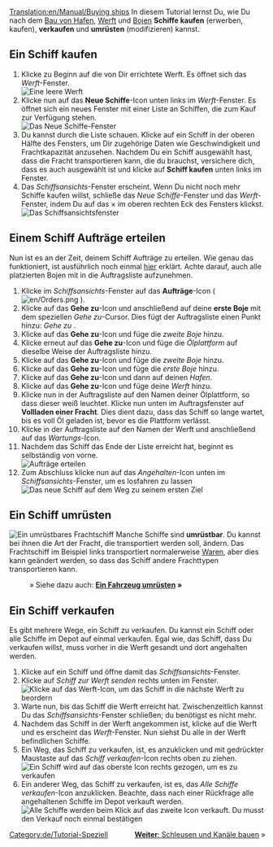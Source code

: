 [[Translation:en/Manual/Buying ships]]
{{de/Tutorial}}
In diesem Tutorial lernst Du, wie Du nach dem [[de/Manual/Hafen bauen|Bau von Hafen]], [[de/Manual/Werft bauen|Werft]] und [[de/Manual/Positionsbojen platzieren|Bojen]] '''Schiffe kaufen''' (erwerben, kaufen), '''verkaufen''' und '''umrüsten''' (modifizieren) kannst.

== Ein Schiff kaufen ==
# Klicke zu Beginn auf die von Dir errichtete Werft. Es öffnet sich das ''Werft''-Fenster.<br/>[[File:en/Buying-ships-1.png|none|frame|Eine leere Werft]]
# Klicke nun auf das '''Neue Schiffe'''-Icon unten links im ''Werft''-Fenster. Es öffnet sich ein neues Fenster mit einer Liste an Schiffen, die zum Kauf zur Verfügung stehen.<br/>[[File:en/Buying-ships-2.png|none|frame|Das ''Neue Schiffe''-Fenster]]
# Du kannst durch die Liste schauen. Klicke auf ein Schiff in der oberen Hälfte des Fensters, um Dir zugehörige Daten wie Geschwindigkeit und Frachtkapazität anzusehen. Nachdem Du ein Schiff ausgewählt hast, dass die Fracht transportieren kann, die du brauchst, versichere dich, dass es auch ausgewählt ist und klicke auf '''Schiff kaufen''' unten links im Fenster.
# Das ''Schiffsansichts''-Fenster erscheint. Wenn Du nicht noch mehr Schiffe kaufen willst, schließe das ''Neue Schiffe''-Fenster und das ''Werft''-Fenster, indem Du auf das &times; im oberen rechten Eck des Fensters klickst.<br/>[[File:en/Buying-ships-3.png|none|frame|Das Schiffsansichtsfenster]]

== Einem Schiff Aufträge erteilen ==
Nun ist es an der Zeit, deinem Schiff Aufträge zu erteilen. Wie genau das funktioniert, ist ausführlich noch einmal [[de/Manual/Aufträge|hier]] erklärt. Achte darauf, auch alle platzierten Bojen mit in die Auftragsliste aufzunehmen.

# Klicke im ''Schiffsansichts''-Fenster auf das '''Aufträge'''-Icon ( [[File:en/Orders.png]] ).
# Klicke auf das '''Gehe zu'''-Icon und anschließend auf deine '''erste Boje''' mit dem speziellen ''Gehe zu''-Cursor. Dies fügt der Auftragsliste einen Punkt hinzu: ''Gehe zu <Name der ersten Boje>''.
# Klicke auf das '''Gehe zu'''-Icon und füge die ''zweite Boje'' hinzu.
# Klicke erneut auf das '''Gehe zu'''-Icon und füge die ''Ölplattform'' auf dieselbe Weise der Auftragsliste hinzu.
# Klicke auf das '''Gehe zu'''-Icon und füge die ''zweite Boje'' hinzu.
# Klicke auf das '''Gehe zu'''-Icon und füge die ''erste Boje'' hinzu.
# Klicke auf das '''Gehe zu'''-Icon und dann auf deinen ''Hafen''.
# Klicke auf das '''Gehe zu'''-Icon und füge deine ''Werft'' hinzu.
# Klicke nun in der Auftragsliste auf den Namen deiner Ölplattform, so dass dieser weiß leuchtet. Klicke nun unten im Auftragsfenster auf '''Vollladen einer Fracht'''. Dies dient dazu, dass das Schiff so lange wartet, bis es voll Öl geladen ist, bevor es die Plattform verlässt.
# Klicke in der Auftragsliste auf den Namen der Werft und anschließend auf das ''Wartungs-''Icon.
# Nachdem das Schiff das Ende der Liste erreicht hat, beginnt es selbständig von vorne.<br/>[[File:en/Buying-ships-orders.png|frame|none|Aufträge erteilen]]
# Zum Abschluss klicke nun auf das ''Angehalten''-Icon unten im ''Schiffsansichts''-Fenster, um es losfahren zu lassen<br/>[[File:en/Buying-ships-4.png|none|frame|Das neue Schiff auf dem Weg zu seinem ersten Ziel]]

== Ein Schiff umrüsten ==
[[File:en/Buying-ships-5.png|left|frame|Ein umrüstbares Frachtschiff]]
Manche Schiffe sind '''umrüstbar'''. Du kannst bei ihnen die Art der Fracht, die transportiert werden soll, ändern. Das Frachtschiff im Beispiel links transportiert normalerweise [[de/Waren|Waren]], aber dies kann geändert werden, so dass das Schiff andere Frachttypen transportieren kann.

:&raquo; Siehe dazu auch: '''[[de/Manual/Umrüsten|Ein Fahrzeug umrüsten]] &raquo;'''

{{en/-}}

== Ein Schiff verkaufen ==
Es gibt mehrere Wege, ein Schiff zu verkaufen. Du kannst ein Schiff oder alle Schiffe im Depot auf einmal verkaufen. Egal wie, das Schiff, dass Du verkaufen willst, muss vorher in die Werft gesandt und dort angehalten werden.

# Klicke auf ein Schiff und öffne damit das ''Schiffsansichts''-Fenster.
# Klicke auf ''Schiff zur Werft senden'' rechts unten im Fenster.<br/>[[File:en/Buying-ships-6.png|none|frame|Klicke auf das Werft-Icon, um das Schiff in die nächste Werft zu beordern]]
# Warte nun, bis das Schiff die Werft erreicht hat. Zwischenzeitlich kannst Du das ''Schiffsansichts''-Fenster schließen; du benötigst es nicht mehr.
# Nachdem das Schiff in der Werft angekommen ist, klicke auf die Werft und es erscheint das ''Werft''-Fenster. Nun siehst Du alle in der Werft befindlichen Schiffe.
# Ein Weg, das Schiff zu verkaufen, ist, es anzuklicken und mit gedrückter Maustaste auf das ''Schiff verkaufen''-Icon rechts oben zu ziehen.<br/>[[File:en/Buying-ships-7.png|none|frame|Ein Schiff wird auf das oberste Icon rechts gezogen, um es zu verkaufen]]
# Ein anderer Weg, das Schiff zu verkaufen, ist es, das ''Alle Schiffe verkaufen''-Icon anzuklicken. Beachte, dass nach einer Rückfrage alle angehaltenen Schiffe im Depot verkauft werden.<br/>[[File:en/Buying-ships-8.png|none|frame|Alle Schiffe werden beim Klick auf das zweite Icon verkauft. Du musst den Verkauf noch einmal bestätigen]]

<span style="float: right">[[de/Manual/Schleusen und Kanäle bauen|'''Weiter''': Schleusen und Kanäle bauen]] &raquo;</span>

[[Category:de/Tutorial-Speziell]]